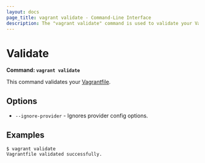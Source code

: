 ```yaml
---
layout: docs
page_title: vagrant validate - Command-Line Interface
description: The "vagrant validate" command is used to validate your Vagrantfile.
---
```


# Validate

**Command: `vagrant validate`**

This command validates your [Vagrantfile](/docs/vagrantfile/).

## Options

- `--ignore-provider` - Ignores provider config options.

## Examples

```shell-session
$ vagrant validate
Vagrantfile validated successfully.
```
